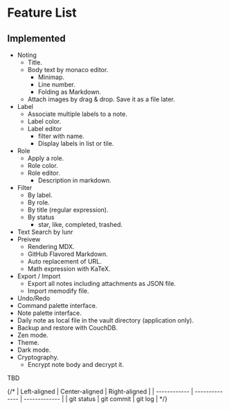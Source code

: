 # Feature List

## Implemented

- Noting
    - Title.
    - Body text by monaco editor.
        - Minimap.
        - Line number.
        - Folding as Markdown.
    - Attach images by drag & drop. Save it as a file later.
- Label
    - Associate multiple labels to a note.
    - Label color.
    - Label editor
        - filter with name.
        - Display labels in list or tile.
- Role
    - Apply a role.
    - Role color.
    - Role editor.
        - Description in markdown.
- Filter
    - By label.
    - By role.
    - By title (regular expression).
    - By status
        - star, like, completed, trashed.
- Text Search by lunr
- Preivew
    - Rendering MDX.
    - GitHub Flavored Markdown.
    - Auto replacement of URL.
    - Math expression with KaTeX.
- Export / Import
  - Export all notes including attachments as JSON file.
  - Import memodify file.
- Undo/Redo
- Command palette interface.
- Note palette interface.
- Daily note as local file in the vault directory (application only).
- Backup and restore with CouchDB.
- Zen mode.
- Theme.
- Dark mode.
- Cryptography.
    - Encrypt note body and decrypt it.

TBD

{/* | Left-aligned | Center-aligned | Right-aligned |
| ------------ | -------------- | ------------- |
| git status   | git commit     | git log       | */}
